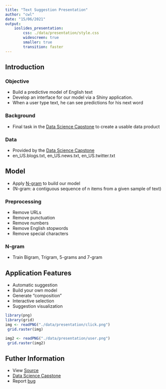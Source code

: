 ```yaml
---
title: "Text Suggestion Presentation"
author: "cwl"
date: "15/06/2021"
output: 
    ioslides_presentation:
        css: ./data/presentation/style.css
        widescreen: true
        smaller: true
        transition: faster
---
```



## Introduction
<h3>Objective</h3>
- Build a predictive model of English text
- Develop an interface for our model via a Shiny application.
- When a user type text, he can see predictions for his next word


<h3>Background</h3>
- Final task in the [Data Science Capstone](https://www.coursera.org/learn/data-science-project?specialization=jhu-data-science) to create a usable data product 

<h3>Data</h3>
- Provided by the [Data Science Capstone](https://www.coursera.org/learn/data-science-project?specialization=jhu-data-science)
- en_US.blogs.txt, en_US.news.txt, en_US.twitter.txt


## Model
- Apply [N-gram](https://en.wikipedia.org/wiki/N-gram) to build our model
- (N-gram: a contiguous sequence of n items from a given sample of text)

<h3>Preprocessing</h3>
- Remove URLs
- Remove punctuation
- Remove numbers
- Remove English stopwords
- Remove special characters

<h3>N-gram</h3>
- Train Bigram, Trigram, 5-grams and 7-gram

## Application Features
- Automatic suggestion
- Build your own model
- Generate "composition"
- Interactive selection
- Suggestion visualization


```r
library(png)
library(grid)
img <- readPNG("./data/presentation/click.png")
 grid.raster(img)
```
```r
img2 <- readPNG("./data/presentation/user.png")
 grid.raster(img2)
```

## Futher Information
- View [Source](https://github.com/cwl286/datasciencecoursera/tree/master/10DataScienceCapstone/TextSuggestion)
- [Data Science Capstone](https://www.coursera.org/learn/data-science-project?specialization=jhu-data-science)
- Report [bug](https://github.com/cwl286/datasciencecoursera/issues)


